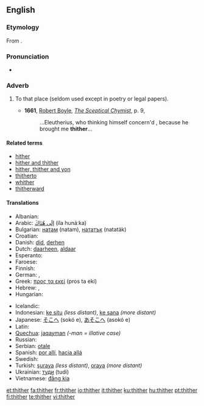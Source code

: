 ==English==

===Etymology===
From {{etyl|ang}} {{term|þider}}.

===Pronunciation===
* {{audio|en-us-thither.ogg|Audio (US)}}
*: {{rhymes|ɪðə(r)}}

===Adverb===
{{en-adv|-}}

# {{archaic}} To that place (seldom used except in poetry or legal papers).
#* '''1661''', [[w:Robert Boyle|Robert Boyle]], ''[[s:Sceptical Chymist|The Sceptical Chymist]]'', p. 9,
#*: ...Eleutherius, who thinking himself concern'd , because he brought me '''thither'''...

====Related terms====
* [[hither]]
* [[hither and thither]]
* [[hither, thither and yon]]
* [[thitherto]]
* [[whither]]
* [[thitherward]]

====Translations====
{{trans-top| to that place }}
* Albanian: {{t+|sq|andej|xs=Albanian}}
* Arabic: ‎[[الى هناك|إلَى هُنَاكَ]] (íla hunáːka)
* Bulgarian: [[натам]] (natam), [[нататък]] (natatäk)
* Croatian: {{t-|hr|tamo}}
* Danish: [[did#Danish|did]], [[derhen]]
* Dutch: [[daarheen]], [[aldaar]]
* Esperanto: {{t-|eo|tien|xs=Esperanto}}
* Faroese: {{t-|fo|hagar|xs=Faroese}}
* Finnish: {{t+|fi|sinne}}
* German: {{t+|de|dorthin}}, {{t+|de|dahin}}
* Greek: [[προς τα εκεί]] (pros ta ekí)
* Hebrew: {{t|he|שמה|tr=sháma|sc=Hebr}}, {{t|he|‎לשם|tr=l'shám|sc=Hebr}}
* Hungarian: {{t+|hu|oda}}
{{trans-mid}}
* Icelandic: {{t+|is|þangað}}
* Indonesian: [[ke situ]] ''(less distant)'', [[ke sana]] ''(more distant)''
* Japanese: [[そこへ]] (sokó e), [[あそこへ]] (asokó e)
* Latin: {{t|la|illuc|alt=illūc}}
* [[Quechua]]: [[jaqayman]] ''(-man = illative case)''
* Russian: {{t+|ru|туда|tr=tudá|sc=Cyrl}}
* Serbian: [[otale]]
* Spanish: [[por allí]], [[hacia allá]]
* Swedish: {{t+|sv|dit}}
* Turkish: [[şuraya]] ''(less distant)'', [[oraya]] ''(more distant)''
* Ukrainian: [[туди]] (tudi)
* Vietnamese: [[đằng kia]]
{{trans-bottom}}

[[et:thither]]
[[fa:thither]]
[[fr:thither]]
[[io:thither]]
[[it:thither]]
[[ku:thither]]
[[hu:thither]]
[[pt:thither]]
[[fi:thither]]
[[te:thither]]
[[vi:thither]]